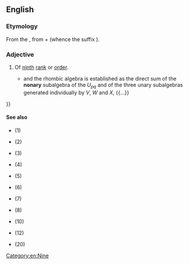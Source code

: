 ==English==

===Etymology===
From the {{etyl|la|en}} {{m|la|nōnārius}}, from {{m|la|nōnus||ninth}} + {{m|la|-ārius}} (whence the {{etyl|en|-}} suffix {{m|en|-ary}}).

===Adjective===
{{en-adj|-}}

# Of [[ninth]] [[rank]] or [[order]].
#* {{quote-journal
|en
|date=1984-01-09
|first=L. J.
|last=Walpole
|title=Fourth-Rank Tensors of the Thirty-Two Crystal Classes: Multiplication Tables
|journal=Proceedings of the Royal Society of London, Series A, Mathematical and Physical Sciences
|volume=391
|issue=1800
|pages=149-179
|jstor=2397534
|passage={{...}} and the rhombic algebra is established as the direct sum of the '''nonary''' subalgebra of the ''U<sub>pq</sub>'' and of the three unary subalgebras generated individually by ''V'', ''W'' and ''X'', {{...}}
}}

====See also====
* {{l|en|primary}} (1)
* {{l|en|secondary}} (2)
* {{l|en|tertiary}} (3)
* {{l|en|quaternary}} (4)
* {{l|en|quinary}} (5)
* {{l|en|senary}} (6)
* {{l|en|septenary}} (7)
* {{l|en|octonary}} (8)
* {{l|en|denary}} (10)
* {{l|en|duodenary}} (12)
* {{l|en|vigenary}} (20)

[[Category:en:Nine]]